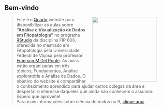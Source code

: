 ## **Bem-vindo**

![](images/histograms.png){style="padding-left:20px; float: right; fix: right" width="214"}

> | Este é o [Quarto](https://quarto.org/) website para disponibilizar as aulas sobre **"Análise e Visualização de Dados em Fitopatologia"** no programa [RStudio](https://posit.co/products/open-source/rstudio/) da disciplina FIP 606, oferecida no mestrado em Fitopatologia pela Universidade Federal de Viçosa pelo professor [Emerson M Del Ponte](https://emersondelponte.netlify.app/). As aulas estão organizadas em três tópicos, Fundamentos, Análise exploratória e Análise de Dados. O objetivo do website é compartilhar o conhecimento aprendido para ajudar outros colegas da área e despertar o interesse daqueles que ainda não conhecem o assundo.
> | Espero que aproveite!
> | Para mais informações sobre ciência de dados no R, [clique aqui](https://r4ds.hadley.nz/).
